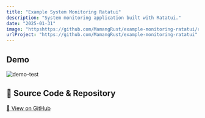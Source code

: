 ```yaml
---
title: "Example System Monitoring Ratatui"
description: "System monitoring application built with Ratatui."
date: "2025-01-31"
image: "httpshttps://github.com/MamangRust/example-monitoring-ratatui/raw/main/image/example.png?raw=true"
urlProject: "https://github.com/MamangRust/example-monitoring-ratatui"
---
```


## Demo

<img src="https://github.com/MamangRust/example-monitoring-ratatui/raw/main/image/example.png?raw=true" alt="demo-test" />



## 🔗 Source Code & Repository
[📌 View on GitHub](https://github.com/MamangRust/example-monitoring-ratatui)
